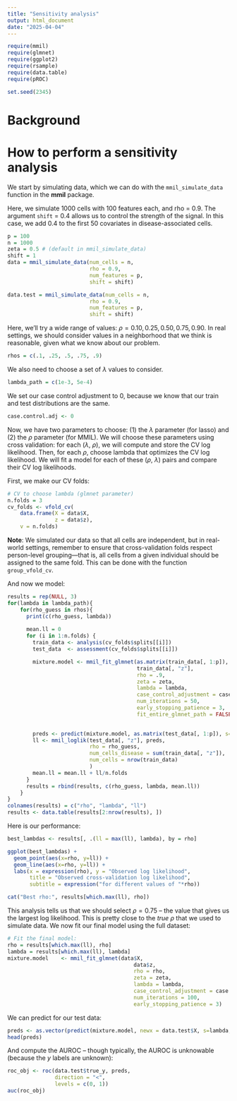 ```yaml
---
title: "Sensitivity analysis"
output: html_document
date: "2025-04-04"
---
```


```r
require(mmil)
require(glmnet)
require(ggplot2)
require(rsample)
require(data.table)
require(pROC)

set.seed(2345)
```

# Background

# How to perform a sensitivity analysis

We start by simulating data, which we can do with the `mmil_simulate_data` function in the **mmil** package.

Here, we simulate 1000 cells with 100 features each, and rho = 0.9. The argument `shift` = 0.4 allows us to control the strength of the signal. In this case, we add 0.4 to the first 50 covariates in disease-associated cells.

```r
p = 100
n = 1000
zeta = 0.5 # (default in mmil_simulate_data)
shift = 1
data = mmil_simulate_data(num_cells = n, 
                          rho = 0.9,
                          num_features = p,
                          shift = shift)

data.test = mmil_simulate_data(num_cells = n, 
                          rho = 0.9,
                          num_features = p,
                          shift = shift)
```

Here, we'll try a wide range of values: $\rho = 0.10, 0.25, 0.50, 0.75, 0.90$. In real settings, we should consider values in a neighborhood that we think is reasonable, given what we know about our problem.

```r
rhos = c(.1, .25, .5, .75, .9)
```

We also need to choose a set of $\lambda$ values to consider.
```r
lambda_path = c(1e-3, 5e-4)
```

We set our case control adjustment to 0, because we know that our train and test distributions are the same.

```r
case.control.adj <- 0
```

Now, we have two parameters to choose: (1) the $\lambda$ parameter (for lasso) and (2) the $\rho$ parameter (for MMIL). We will choose these parameters using cross validation: for each ($\lambda$, $\rho$), we will compute and store the CV log likelihood. Then, for each $\rho$, choose lambda that optimizes the CV log likelihood. We will fit a model for each of these ($\rho$, $\lambda$) pairs and compare their CV log likelihoods.

First, we make our CV folds:

```r
# CV to choose lambda (glmnet parameter)
n.folds = 3
cv_folds <- vfold_cv(
    data.frame(X = data$X,
               z = data$z),
    v = n.folds)
```
**Note**: We simulated our data so that all cells are independent, but in real-world settings, remember to ensure that cross-validation folds respect person-level grouping—that is, all cells from a given individual should be assigned to the same fold. This can be done with the function `group_vfold_cv`.


And now we model:
```r
results = rep(NULL, 3)
for(lambda in lambda_path){
    for(rho_guess in rhos){
      print(c(rho_guess, lambda))
    
      mean.ll = 0
      for (i in 1:n.folds) {
        train_data <- analysis(cv_folds$splits[[i]])  
        test_data  <- assessment(cv_folds$splits[[i]])

        mixture.model <- mmil_fit_glmnet(as.matrix(train_data[, 1:p]),
                                         train_data[, "z"],
                                         rho = .9,
                                         zeta = zeta,
                                         lambda = lambda,
                                         case_control_adjustment = case.control.adj,
                                         num_iterations = 50,
                                         early_stopping_patience = 3,
                                         fit_entire_glmnet_path = FALSE)

        
        preds <- predict(mixture.model, as.matrix(test_data[, 1:p]), s=lambda)
        ll <- mmil_loglik(test_data[, "z"], preds,
                          rho = rho_guess,
                          num_cells_disease = sum(train_data[, "z"]),
                          num_cells = nrow(train_data)
                          )
        mean.ll = mean.ll + ll/n.folds
      }
      results = rbind(results, c(rho_guess, lambda, mean.ll))
    }
}
colnames(results) = c("rho", "lambda", "ll")
results <- data.table(results[2:nrow(results), ])
```

Here is our performance:
```r
best_lambdas <- results[, .(ll = max(ll), lambda), by = rho]

ggplot(best_lambdas) + 
  geom_point(aes(x=rho, y=ll)) + 
  geom_line(aes(x=rho, y=ll)) +
  labs(x = expression(rho), y = "Observed log likelihood",
       title = "Observed cross-validation log likelihood",
       subtitle = expression("for different values of "*rho))
```

```r
cat("Best rho:", results[which.max(ll), rho])
```

This analysis tells us that we should select $\rho = 0.75$ -- the value that gives us the largest log likelihood. This is pretty close to the *true* $\rho$ that we used to simulate data. We now fit our final model using the full dataset:
```r
# Fit the final model:
rho = results[which.max(ll), rho]
lambda = results[which.max(ll), lambda]
mixture.model    <- mmil_fit_glmnet(data$X, 
                                        data$z,
                                        rho = rho,
                                        zeta = zeta, 
                                        lambda = lambda,
                                        case_control_adjustment = case.control.adj,
                                        num_iterations = 100,
                                        early_stopping_patience = 3)
```
 

We can predict for our test data:
```r
preds <- as.vector(predict(mixture.model, newx = data.test$X, s=lambda, type = "response"))
head(preds)
```

And compute the AUROC -- though typically, the AUROC is unknowable (because the $y$ labels are unknown): 
```r
roc_obj <- roc(data.test$true_y, preds, 
               direction = "<",
               levels = c(0, 1))  
auc(roc_obj)
```


